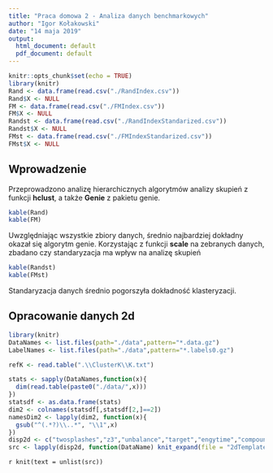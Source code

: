 ---
title: "Praca domowa 2 - Analiza danych benchmarkowych"
author: "Igor Kołakowski"
date: "14 maja 2019"
output:
  html_document: default
  pdf_document: default
---

```{r setup, include=FALSE}
knitr::opts_chunk$set(echo = TRUE)
library(knitr)
Rand <- data.frame(read.csv("./RandIndex.csv"))
Rand$X <- NULL
FM <- data.frame(read.csv("./FMIndex.csv"))
FM$X <- NULL
Randst <- data.frame(read.csv("./RandIndexStandarized.csv"))
Randst$X <- NULL
FMst <- data.frame(read.csv("./FMIndexStandarized.csv"))
FMst$X <- NULL
```

## Wprowadzenie

Przeprowadzono analizę hierarchicznych algorytmów analizy skupień z funkcji <b>hclust</b>, a także <b>Genie</b> z pakietu genie.

```{r echo=FALSE}
kable(Rand)
kable(FM)
```

Uwzględniając wszystkie zbiory danych, średnio najbardziej dokładny okazał się algorytm genie. Korzystając z funkcji <b>scale</b> na zebranych danych, zbadano czy standaryzacja ma wpływ na analizę skupień

```{r echo=FALSE}
kable(Randst)
kable(FMst)
```

Standaryzacja danych średnio pogorszyła dokładność klasteryzacji.

## Opracowanie danych 2d

```{r, include=FALSE}
library(knitr)
DataNames <- list.files(path="./data",pattern="*.data.gz")
LabelNames <- list.files(path="./data",pattern="*.labels0.gz")

refK <- read.table(".\\ClusterK\\K.txt")

stats <- sapply(DataNames,function(x){
  dim(read.table(paste0("./data/",x)))
})
statsdf <- as.data.frame(stats)
dim2 <- colnames(statsdf[,statsdf[2,]==2])
namesDim2 <- lapply(dim2, function(x){
  gsub("^(.*?)\\..*", "\\1",x)
})
disp2d <- c("twosplashes","z3","unbalance","target","engytime","compound")
src <- lapply(disp2d, function(DataName) knit_expand(file = "2dTemplate.Rmd",delim=c("@","@")))
```

`r knit(text = unlist(src))`





